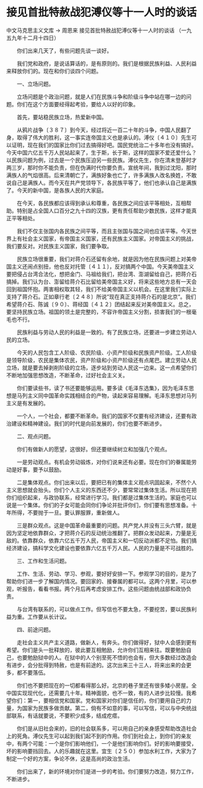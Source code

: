 # 接见首批特赦战犯溥仪等十一人时的谈话

中文马克思主义文库 -> 周恩来
接见首批特赦战犯溥仪等十一人时的谈话
（一九五九年十二月十四日）


　　你们出来几天了，有些问题先谈一谈好。

　　我们党和政府，是说话算话的，是有原则的。我们是根据民族利益、人民利益来释放你们的。现在和你们谈四个问题。

　　一、立场问题。

　　立场问题是个政治问题，就是人们在民族斗争和阶级斗争中站在哪一边的问题。你们在这个方面要经得起考验，要给人以好的印象。

　　首先，要站稳民族立场，热爱新中国。

　　从鸦片战争〔３８７〕到今天，经过将近一百二十年的斗争，中国人民翻了身，取得了伟大的胜利，这一事实连帝国主义也是承认的。溥仪〔４１０〕先生可以证明，现在我们的国家比你们过去搞得好吧。国民党统治二十多年也没有搞好。今天中国六亿五千万人民站起来了，生于斯，长于斯，这样的国家不爱还爱什么？以民族问题为例，过去是一个民族压迫另一些民族。溥仪先生，你在清末登基时才两三岁，那时你不能负责，但在伪满时代你要负责。宣统年间，我到过沈阳，那时满族人的气焰很高。后来清朝亡了，满族好象也亡了，许多满族人改名换姓，不敢说自己是满族人。而今天在共产党领导下，各民族平等了，他们也承认自己是满族了。今天的新中国，是各族人民的大家庭。

　　在今天，各民族都应该得到承认和尊重，各民族之间应该平等相处，互相帮助。特别是占全国人口百分之九十四的汉族，更有责任帮助少数民族，这样才能真正平等相处。

　　我们不仅主张国内各民族之间平等，而且主张国与国之间也应该平等。今天世界上有社会主义国家，有帝国主义国家，还有民族主义国家。对帝国主义的挑战，我们要反对。对民族主义国家，我们要争取。

　　民族立场很重要，我们对蒋介石还留有余地，就是因为他在民族问题上对美帝国主义还闹点别扭，他也反对托管〔４１１〕，反对搞两个中国。今天美帝国主义要把侵占台湾合法化，想把金门、马祖给我们，把台湾、澎湖留给自己，把蒋介石搞掉。我们认为台、澎留给蒋介石比留给美帝国主义好，将来这些地方总有一天会回到祖国怀抱。两害相权取其轻，我们不给美帝国主义以机会。在这里我们实际上支持了蒋介石。正如章行老〔２４８〕所说"现在真正支持蒋介石的是北京"。我们希望蒋介石、陈诚〔９０〕、蒋经国〔４１２〕团结起来反对美帝国主义。总之，要坚持民族立场。祖国的领土是完整的，不容许帝国主义分割，损害我们的一根毫毛也不行。

　　民族利益与劳动人民的利益是一致的。有了民族立场，还要进一步建立劳动人民的立场。

　　今天的人民包含工人阶级、农民阶级、小资产阶级和民族资产阶级。工人阶级是领导阶级，农民是集体农民，资产阶级和小资产阶级还有点尾巴。建立劳动人民立场，就是要去掉剥削阶级的立场，逐步站到劳动人民这一边来。这一点希望你们不断地加强思想改造，不断革命，过好社会主义关。

　　你们要读些书，读了书还要能够运用。要多读《毛泽东选集》，因为毛泽东思想是马列主义同中国革命实践相结合的产物，读起来容易理解。毛泽东思想对马列主义是有发展的。

　　一个人，一个社会，都要不断革命。我们的国家不仅要有经济建设，还要有政治建设和精神建设。我们的时代是向前发展的，你们也要不断进步。

　　二、观点问题。

　　你们有做新人的愿望，这很好。但还要继续树立和加强几个观点。

　　一是劳动观点。有机会劳动锻炼，对你们说来还有必要。现在你们的眷属能劳动是好事，要予以鼓励。

　　二是集体观点。你们出来以后，要把已有的集体主义观点巩固起来，不然个人主义思想就会抬头。你们个人主义的东西还不少，要常常过集体生活。所以现在把你们组织起来，与政协联系，经常进行学习。我们都是过集体生活的。家庭也可以说是一个集体。你们的子女可能会同你们争论并批评你们，你们要有思想准备。十年所得，不要抛于一旦。要认罪服罪，重新做人。

　　三是群众观点。这是中国革命最重要的问题。共产党人并没有三头六臂，就是因为坚定地依靠群众，才把蒋介石的反动统治推翻了。把群众发动起来，力量是无敌的。依靠群众，依靠六亿五千万人民，帝国主义和一切反动派都不足怕。我们搞经济建设，搞科学文化建设也要依靠六亿五千万人民。人民的力量是不可战胜的。

　　三、工作和生活问题。

　　工作、生活、劳动、学习、参观，要好好安排一下。参观学习的目的，是为了帮助你们进一步了解国内情况。要回家的、接眷属的都可以。这两个月里，可以参观，听报告，看看书报。两个月后再考虑安排工作。这些问题由统战部和政协负责。

　　与台湾有联系的，可以做点工作。但写信也不要太急，不要挖苦，要以民族利益为重。工作要从长计议。

　　四、前途问题。

　　走社会主义共产主义道路，做新人，有奔头。你们做得好，狱中人会感到更有希望。你们是头一批释放的，彼此要互相勉励，允许你们互相来往。既要勉励自己，也要勉励狱中的人。在狱中的人个别至死不悟的也会有，但大多数经过改造会有进步，会分批得到特赦，也是有前途的。这次出来三十三人，将来出来的会更多，都不要落伍。

　　你们也不要把现在的一切都看得那么好。北京的巷子里还有很多矮小房屋。全中国实现现代化，还需要几十年。精神面貌，也不一致，有的人进步比较慢。我希望你们：第一，要相信党和国家。党和国家对你们是信任的，你们要用自己的力量，为国家为民族多做贡献。第二，倘有不如意的事，可以写信，可以与中央统战部联系，有话就要说，不要积少成多，结成疙瘩。

　　你们是从旧社会来的，旧的社会联系多，可以用自己的亲身感受帮助改造社会上的死角。溥仪先生可以起到我们起不到的作用。你们到社会上，到你们的亲友中，有两个可能：一个是你们影响他们，一个是他们影响你们。好的影响要接受，坏的影响要挡回去。人的乐趣就在这里。宜生〔２５０〕参加水利工作，大家为了制定一个好的方案，争论不休，这是高尚的政治生活。

　　你们出来了，新的环境对你们是进一步的考验。你们要努力改造，努力工作，不断进步。




